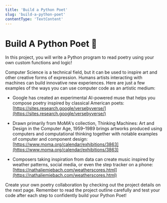 ```yaml
---
title: 'Build a Python Poet'
slug: 'build-a-python-poet'
contentType: 'TextContent'
---
```


# Build A Python Poet :art:

In this project, you will write a Python program to read poetry using your own custom functions and logic!

Computer Science is a technical field, but it can be used to inspire art and other creative forms of expression. Humans artists interacting with machines can build innovative new experiences. Here are just a few examples of the ways you can use computer code as an artistic medium:

* Google has created an experimental AI-powered muse that helps you compose poetry inspired by classical American poets: [https://sites.research.google/versebyverse/](https://sites.research.google/versebyverse/)

* Drawn primarily from MoMA's collection, Thinking Machines: Art and Design in the Computer Age, 1959–1989 brings artworks produced using computers and computational thinking together with notable examples of computer and component design: [https://www.moma.org/calendar/exhibitions/3863](https://www.moma.org/calendar/exhibitions/3863)

* Composers taking inspiration from data can create music inspired by weather patterns, social media, or even the step tracker on a phone: [https://nathaliemiebach.com/weatherscores.html](https://nathaliemiebach.com/weatherscores.html)

Create your own poetry collaboration by checking out the project details on the next page. Remember to read the project outline carefully and test your code after each step to confidently build your Python Poet!
